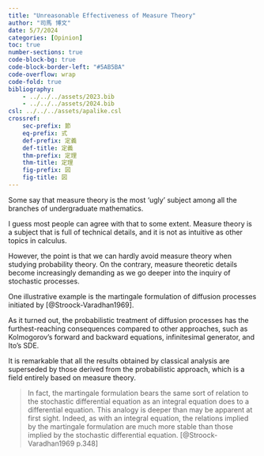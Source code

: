 ```yaml
---
title: "Unreasonable Effectiveness of Measure Theory"
author: "司馬 博文"
date: 5/7/2024
categories: [Opinion]
toc: true
number-sections: true
code-block-bg: true
code-block-border-left: "#5AB5BA"
code-overflow: wrap
code-fold: true
bibliography: 
    - ../../../assets/2023.bib
    - ../../../assets/2024.bib
csl: ../../../assets/apalike.csl
crossref:
    sec-prefix: 節
    eq-prefix: 式
    def-prefix: 定義
    def-title: 定義
    thm-prefix: 定理
    thm-title: 定理
    fig-prefix: 図
    fig-title: 図
---
```


Some say that measure theory is the most 'ugly' subject among all the branches of undergraduate mathematics.

I guess most people can agree with that to some extent. Measure theory is a subject that is full of technical details, and it is not as intuitive as  other topics in calculus.

However, the point is that we can hardly avoid measure theory when studying probability theory. On the contrary, measure theoretic details become increasingly demanding as we go deeper into the inquiry of stochastic processes.

One illustrative example is the martingale formulation of diffusion processes initiated by [@Stroock-Varadhan1969].

As it turned out, the probabilistic treatment of diffusion processes has the furthest-reaching consequences compared to other approaches, such as Kolmogorov's forward and backward equations, infinitesimal generator, and Ito's SDE.

It is remarkable that all the results obtained by classical analysis are superseded by those derived from the probabilistic approach, which is a field entirely based on measure theory.

> In fact, the martingale formulation bears the same sort of relation to the stochastic differential equation as an integral equation does to a differential equation. This analogy is deeper than may be apparent at first sight. Indeed, as with an integral equation, the relations implied by the martingale formulation are much more stable than those implied by the stochastic differential equation. [@Stroock-Varadhan1969 p.348]